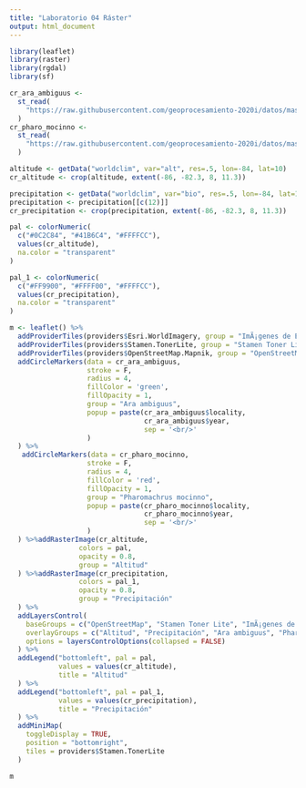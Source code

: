 ---
title: "Laboratorio 04 Ráster"
output: html_document
---

```{r setup, include=FALSE}
library(leaflet)
library(raster)
library(rgdal)
library(sf)

cr_ara_ambiguus <-
  st_read(
    "https://raw.githubusercontent.com/geoprocesamiento-2020i/datos/master/biodiversidad/registros-presencia/cr/cr-ara-ambiguus.geojson"
  )
cr_pharo_mocinno <-
  st_read(
    "https://raw.githubusercontent.com/geoprocesamiento-2020i/datos/master/biodiversidad/registros-presencia/cr/cr_pharomachrus_mocinno.geojson"
  )

altitude <- getData("worldclim", var="alt", res=.5, lon=-84, lat=10)
cr_altitude <- crop(altitude, extent(-86, -82.3, 8, 11.3))  

precipitation <- getData("worldclim", var="bio", res=.5, lon=-84, lat=10)
precipitation <- precipitation[[c(12)]]
cr_precipitation <- crop(precipitation, extent(-86, -82.3, 8, 11.3))

pal <- colorNumeric(
  c("#0C2C84", "#41B6C4", "#FFFFCC"), 
  values(cr_altitude), 
  na.color = "transparent"
)

pal_1 <- colorNumeric(
  c("#FF9900", "#FFFF00", "#FFFFCC"), 
  values(cr_precipitation), 
  na.color = "transparent"
)

m <- leaflet() %>% 
  addProviderTiles(providers$Esri.WorldImagery, group = "ImÃ¡genes de ESRI") %>% 
  addProviderTiles(providers$Stamen.TonerLite, group = "Stamen Toner Lite") %>%
  addProviderTiles(providers$OpenStreetMap.Mapnik, group = "OpenStreetMap") %>%
  addCircleMarkers(data = cr_ara_ambiguus,
                   stroke = F,
                   radius = 4,
                   fillColor = 'green',
                   fillOpacity = 1,
                   group = "Ara ambiguus",
                   popup = paste(cr_ara_ambiguus$locality, 
                                 cr_ara_ambiguus$year, 
                                 sep = '<br/>'
                   )
  ) %>%
   addCircleMarkers(data = cr_pharo_mocinno,
                   stroke = F,
                   radius = 4,
                   fillColor = 'red',
                   fillOpacity = 1,
                   group = "Pharomachrus mocinno",
                   popup = paste(cr_pharo_mocinno$locality, 
                                 cr_pharo_mocinno$year, 
                                 sep = '<br/>'
                   )
  ) %>%addRasterImage(cr_altitude, 
                 colors = pal, 
                 opacity = 0.8, 
                 group = "Altitud"
  ) %>%addRasterImage(cr_precipitation, 
                 colors = pal_1, 
                 opacity = 0.8, 
                 group = "Precipitación"
  ) %>%
  addLayersControl(
    baseGroups = c("OpenStreetMap", "Stamen Toner Lite", "ImÃ¡genes de ESRI"),
    overlayGroups = c("Altitud", "Precipitación", "Ara ambiguus", "Pharomachrus mocinno"),
    options = layersControlOptions(collapsed = FALSE)    
  ) %>%
  addLegend("bottomleft", pal = pal, 
            values = values(cr_altitude), 
            title = "Altitud"
  ) %>%
  addLegend("bottomleft", pal = pal_1, 
            values = values(cr_precipitation), 
            title = "Precipitación"
  ) %>%
  addMiniMap(
    toggleDisplay = TRUE,
    position = "bottomright",
    tiles = providers$Stamen.TonerLite
  )

```

```{r}
m
```